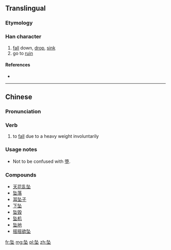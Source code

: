 {{also|墜|堕}}
==Translingual==

===Etymology===
{{Han compound|队|土|c1=p|c2=s|ls=psc}}

===Han character===
{{Han char|rn=32|rad=土|as=04|sn=7|four=|canj=弓人土 (NOG), X弓人土 (XNOG)|ids=⿱[[队]][[土]]}}

# [[fall]] down, [[drop]], [[sink]]
# go to [[ruin]]

====References====
* {{Han ref|kx=0227.271|hdz=10429.040|uh=5760|ud=22368}}

----

==Chinese==
{{zh-hanzi-box|[[坠]]|[[墜]]}}

===Pronunciation===
{{zh-pron
|m=zhuì
|c=zeoi6
|h=pfs=chhui
|mn=tūi
|cat=v
}}

===Verb===
{{zh-verb}}

# to [[fall]] due to a heavy weight involuntarily

===Usage notes===
* Not to be confused with [[堕]].

===Compounds===
* [[天花乱坠]]
* [[坠落]]
* [[耳坠子]]
* [[下坠]]
* [[坠毁]]
* [[坠机]]
* [[坠地]]
* [[摇摇欲坠]]

[[fr:坠]]
[[mg:坠]]
[[pl:坠]]
[[zh:坠]]